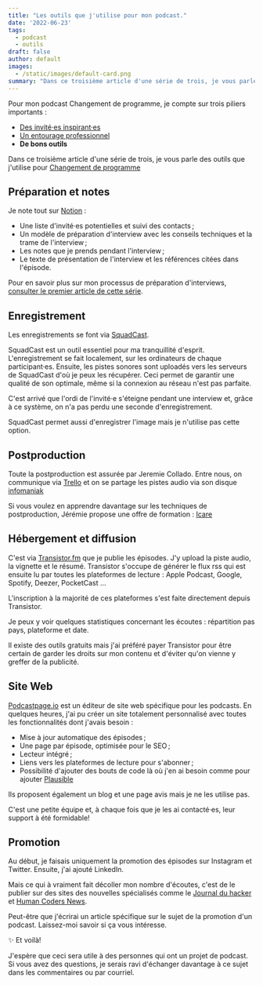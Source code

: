 ```yaml
---
title: "Les outils que j'utilise pour mon podcast."
date: '2022-06-23'
tags:
  - podcast
  - outils
draft: false
author: default
images:
  - /static/images/default-card.png
summary: "Dans ce troisième article d'une série de trois, je vous parle des outils que j'utilise pour mon podcast Changement de programme."
---
```


Pour mon podcast Changement de programme, je compte sur trois piliers importants :

- [Des invité·es inspirant·es](/blog/podcast-preparation-interviews/)
- [Un entourage professionnel](/blog/podcast-equipe)
- **De bons outils**

Dans ce troisième article d'une série de trois, je vous parle des outils que j'utilise pour [Changement de programme](https://changement-de-programme.com)

<TOCInline toc={props.toc} toHeading={2} asDisclosure={true} />

## Préparation et notes

Je note tout sur [Notion](https://notion.so) :

- Une liste d'invité·es potentielles et suivi des contacts ;
- Un modèle de préparation d'interview avec les conseils techniques et la trame de l'interview ;
- Les notes que je prends pendant l'interview ;
- Le texte de présentation de l'interview et les références citées dans l'épisode.

Pour en savoir plus sur mon processus de préparation d'interviews, [consulter le premier article de cette série](blog/podcast/preparation-interviews).

## Enregistrement

Les enregistrements se font via [SquadCast](https://squadcast.fm).

SquadCast est un outil essentiel pour ma tranquillité d'esprit. L'enregistrement se fait localement, sur les ordinateurs de chaque participant·es. Ensuite, les pistes sonores sont uploadés vers les serveurs de SquadCast d'où je peux les récupérer.
Ceci permet de garantir une qualité de son optimale, même si la connexion au réseau n'est pas parfaite.

C'est arrivé que l'ordi de l'invité·e s'éteigne pendant une interview et, grâce à ce système, on n'a pas perdu une seconde d'enregistrement.

SquadCast permet aussi d'enregistrer l'image mais je n'utilise pas cette option.

## Postproduction

Toute la postproduction est assurée par Jeremie Collado. Entre nous, on communique via [Trello](https://trello.com) et on se partage les pistes audio via son disque [infomaniak](https://www.infomaniak.com/fr)

Si vous voulez en apprendre davantage sur les techniques de postproduction, Jérémie propose une offre de formation : [Icare](https://projet-icare.systeme.io)

## Hébergement et diffusion

C'est via [Transistor.fm](https://transistor.fm) que je publie les épisodes. J'y upload la piste audio, la vignette et le résumé. Transistor s'occupe de générer le flux rss qui est ensuite lu par toutes les plateformes de lecture : Apple Podcast, Google, Spotify, Deezer, PocketCast ...

L'inscription à la majorité de ces plateformes s'est faite directement depuis Transistor.

Je peux y voir quelques statistiques concernant les écoutes : répartition pas pays, plateforme et date.

Il existe des outils gratuits mais j'ai préféré payer Transistor pour être certain de garder les droits sur mon contenu et d'éviter qu'on vienne y greffer de la publicité.

## Site Web

[Podcastpage.io](https://podcastpage.io) est un éditeur de site web spécifique pour les podcasts. En quelques heures, j'ai pu créer un site totalement personnalisé avec toutes les fonctionnalités dont j'avais besoin :

- Mise à jour automatique des épisodes ;
- Une page par épisode, optimisée pour le SEO ;
- Lecteur intégré ;
- Liens vers les plateformes de lecture pour s'abonner ;
- Possibilité d'ajouter des bouts de code là où j'en ai besoin comme pour ajouter [Plausible](https://plausible.io)

Ils proposent également un blog et une page avis mais je ne les utilise pas.

C'est une petite équipe et, à chaque fois que je les ai contacté·es, leur support à été formidable!

## Promotion

Au début, je faisais uniquement la promotion des épisodes sur Instagram et Twitter. Ensuite, j'ai ajouté LinkedIn.

Mais ce qui à vraiment fait décoller mon nombre d'écoutes, c'est de le publier sur des sites des nouvelles spécialisés comme le [Journal du hacker](https://journalduhacker.net/) et [Human Coders News](https://news.humancoders.com/).

Peut-être que j'écrirai un article spécifique sur le sujet de la promotion d'un podcast. Laissez-moi savoir si ça vous intéresse.

✨ Et voilà!

J'espère que ceci sera utile à des personnes qui ont un projet de podcast. Si vous avez des questions, je serais ravi d'échanger davantage à ce sujet dans les commentaires ou par courriel.
